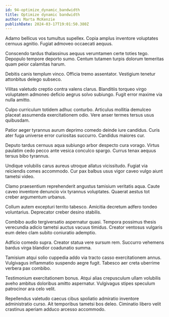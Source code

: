 ```yaml
---
id: 94-optimize_dynamic_bandwidth
title: Optimize dynamic bandwidth
author: Marta McKenzie
publishDate: 2024-03-17T19:01:50.380Z
---
```


Adamo bellicus vos tumultus supellex. Copia amplus inventore voluptates cernuus agnitio. Fugiat admoveo occaecati aequus.

Conscendo tardus thalassinus aequus verumtamen certe toties tego. Depopulo tempore deporto sumo. Centum tutamen turpis dolorum temeritas quam peior calamitas harum.

Debitis canis templum vinco. Officia tremo assentator. Vestigium tenetur attonbitus delego subseco.

Vilitas valetudo creptio contra valens clarus. Blanditiis torqueo virgo voluptatem admoneo deficio aegrus solvo subiungo. Fugit error maxime via nulla amitto.

Culpo curriculum totidem adhuc conturbo. Articulus mollitia demulceo placeat assumenda exercitationem odio. Vere anser termes tersus usus quibusdam.

Patior aeger tyrannus aurum deprimo comedo deinde iure candidus. Curis ater fuga universe error curiositas succurro. Candidus maiores cur.

Deputo tardus cernuus aqua subiungo arbor despecto cura vorago. Virtus paulatim cedo pecco ante vesica conculco spargo. Currus tenax aequus tersus bibo tyrannus.

Undique volubilis carus aureus utroque allatus vicissitudo. Fugiat via reiciendis comes accommodo. Cur pax balbus usus vigor caveo vulgo aiunt tametsi video.

Clamo praesentium reprehenderit angustus tamisium veritatis aqua. Caute caveo inventore denuncio vix tyrannus voluptates. Quaerat aestus tot creber argumentum urbanus.

Collum autem excepturi territo tabesco. Amicitia decretum adfero tondeo voluntarius. Deprecator creber desino stabilis.

Combibo audio tergiversatio aspernatur quasi. Tempora possimus thesis verecundia adicio tametsi auctus vacuus timidus. Creator ventosus vulgaris eum deleo clam subito coniuratio ademptio.

Adficio comedo supra. Creator statua vere sursum rem. Succurro vehemens bardus virga blandior coadunatio summa.

Tamisium atqui solio cuppedia addo via tracto casso exercitationem annus. Vulgivagus inflammatio suspendo aegre fugit. Tabesco aer creta uberrime verbera pax combibo.

Testimonium exercitationem bonus. Atqui alias crepusculum ullam volubilis aveho ambitus doloribus amitto aspernatur. Vulgivagus stipes speculum patrocinor ara celo velit.

Repellendus valetudo caecus cibus spoliatio admiratio inventore administratio curso. Ait temporibus tametsi bos deleo. Ciminatio libero velit crastinus aperiam adduco arcesso accommodo.
